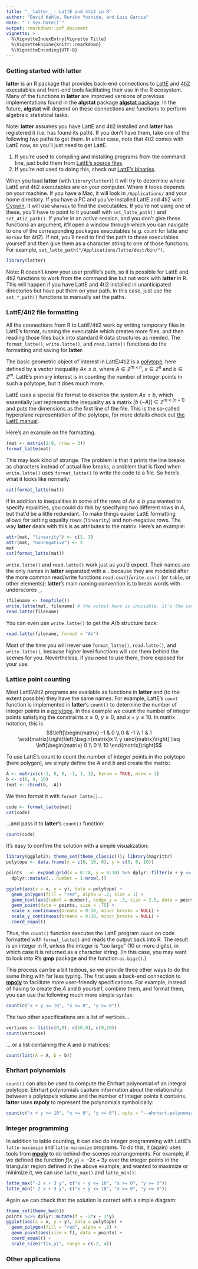```yaml
---
title: "__latter__: LattE and 4ti2 in R"
author: "David Kahle, Ruriko Yoshida, and Luis Garcia"
date: "`r Sys.Date()`"
output: rmarkdown::pdf_document
vignette: >
  %\VignetteIndexEntry{Vignette Title}
  %\VignetteEngine{knitr::rmarkdown}
  %\VignetteEncoding{UTF-8}
---
```


### Getting started with __latter__

__latter__ is an R package that provides back-end connections to [LattE](https://www.math.ucdavis.edu/~latte/) and [4ti2](http://www.4ti2.de/) executables and front-end tools facilitating their use in the R ecosystem. Many of the functions in __latter__ are improved versions of previous implementations found in the __algstat__ package [__algstat__ package](https://github.com/dkahle/algstat).  In the future, __algstat__ will depend on these connections and functions to perform algebraic statistical tasks.

Note: __latter__ assumes you have LattE and 4ti2 installed and __latter__ has registered it (i.e. has found its path).  If you don't have them, take one of the following two paths to get them.  In either case, note that 4ti2 comes with LattE now, so you'll just need to get LattE.

1. If you're used to compiling and installing programs from the command line, just build them from [LattE's source files](https://www.math.ucdavis.edu/~latte/software.php). 
2. If you're not used to doing this, check out [LattE's binaries](https://www.math.ucdavis.edu/~latte/software/packages/binary/).

When you load __latter__ (with `library(latter)`) it will try to determine where LattE and 4ti2 executables are on your computer.  Where it looks depends on your machine.  If you have a Mac, it will look in `/Applications/` and your home directory.  If you have a PC and you've installed LattE and 4ti2 with [Cygwin](https://www.cygwin.com), it will use `whereis` to find the executables.  If you're not using one of these, you'll have to point to it yourself with `set_latte_path()` and `set_4ti2_path()`.  If you're in an active session, and you don't give these functions an argument, it'll open a window through which you can navigate to one of the corresponding packages executables (e.g. `count` for latte and `markov` for 4ti2).  If not, you'll need to find the path to these executables yourself and then give them as a character string to one of those functions.  For example, `set_latte_path("/Applications/latte/dest/bin/")`.  

```r
library(latter)
```

Note: R doesn't know your user profile's path, so it is possible for LattE and 4ti2 functions to work from the command line but not work with __latter__ in R.  This will happen if you have LattE and 4ti2 installed in unanticipated directories but have put them on your path.  In this case, just use the `set_*_path()` functions to manually set the paths.


















### LattE/4ti2 file formatting

All the connections from R to LattE/4ti2 work by writing temporary files in LattE's format, running the executable which creates more files, and then reading those files back into standard R data structures as needed.  The `format_latte()`, `write.latte()`, and `read.latte()` functions do the formatting and saving for __latter__.

The basic geometric object of interest in LattE/4ti2 is a [polytope](http://en.wikipedia.org/wiki/Polytope), here defined by a vector inequality $Ax \leq b$, where $A \in \mathbb{Z}^{m\times n}$, $x \in \mathbb{Z}^{n}$ and $b \in \mathbb{Z}^{m}$.  LattE's primary interest is in counting the number of integer points in such a polytope, but it does much more.  

LattE uses a special file format to describe the system $Ax \leq b$, which essentially just represents the inequality as a matrix $[b \ (-A)] \in \mathbb{Z}^{m \times (n+1)}$ and puts the dimensions as the first line of the file.  This is the so-called hyperplane representation of the polytope, for more details check out [the LattE manual](https://www.math.ucdavis.edu/~latte/software/packages/latte_current/manual_v1.7.2.pdf).

Here's an example on the formatting.
```r
(mat <- matrix(1:9, nrow = 3))
format_latte(mat)
```
This may look kind of strange.  The problem is that it prints the line breaks as characters instead of actual line breaks, a problem that is fixed when `write.latte()` uses `format_latte()` to write the code to a file.  So here's what it looks like normally:
```r
cat(format_latte(mat))
```

If in addition to inequalities in some of the rows of $Ax \leq b$ you wanted to specify equalities, you could do this by specifying two different rows in $A$, but that'd be a little redundant.  To make things easier LattE formatting allows for setting equality rows (`linearity`) and non-negative rows.  The way __latter__ deals with this is as attributes to the matrix.  Here's an example:
```r
attr(mat, "linearity") <- c(1, 3)
attr(mat, "nonnegative") <- 2
mat
cat(format_latte(mat))
```


`write.latte()` and `read.latte()` work just as you'd expect.  Their names are the only names in __latter__ separated with a `.` because they are modeled after the more common read/write functions `read.csv()`/`write.csv()` (or `table`, or other elements); __latter__'s main naming convention is to break words with underscores `_`.
```r
(filename <- tempfile())
write.latte(mat, filename) # the output here is invisible, it's the same as format_latte()
read.latte(filename)
```

You can even use `write.latte()` to get the $A$/$b$ structure back:
```r
read.latte(filename, format = "Ab")
```

Most of the time you will never use `format_latte()`, `read.latte()`, and `write.latte()`, because higher level functions will use them behind the scenes for you.  Nevertheless, if you need to use them, there exposed for your use.
















### Lattice point counting

Most LattE/4ti2 programs are available as functions in __latter__ and (to the extent possible) they have the same names.  For example, LattE's `count` function is implemented in __latter__'s `count()` to determine the number of integer points in a [polytope](http://en.wikipedia.org/wiki/Polytope).  In this example we count the number of integer points satisfying the constraints $x \geq 0$, $y \geq 0$, and $x + y \leq 10$.  In matrix notation, this is
$$\left[\begin{matrix}
-1 &  0 \\
 0 & -1 \\
 1 &  1 
\end{matrix}\right]\left[\begin{matrix}x \\ y \end{matrix}\right] \leq
\left[\begin{matrix}
0 \\
0 \\
10
\end{matrix}\right]$$

To use LattE's count to count the number of integer points in the polytope (here polygon), we simply define the $A$ and $b$ and create the matrix:
```r
A <- matrix(c(-1, 0, 0, -1, 1, 1), byrow = TRUE, nrow = 3)
b <- c(0, 0, 10)
(mat <- cbind(b, -A))
```
We then format it with `format_latte()`... 
```r
code <- format_latte(mat)
cat(code)
```
...and pass it to __latter__'s `count()` function:
```r
count(code)
```

It's easy to confirm the solution with a simple visualization:  
```r
library(ggplot2); theme_set(theme_classic()); library(magrittr)
polytope <- data.frame(x = c(0, 10, 0), y = c(0, 0, 10))

points   <- expand.grid(x = 0:10, y = 0:10) %>% dplyr::filter(x + y <= 10) %>%
  dplyr::mutate(., number = 1:nrow(.))

ggplot(aes(x = x, y = y), data = polytope) +
  geom_polygon(fill = "red", alpha = .2, size = 1) + 
  geom_text(aes(label = number), nudge_y = .3, size = 2.5, data = points) +
  geom_point(data = points, size = .75) + 
  scale_x_continuous(breaks = 0:10, minor_breaks = NULL) +
  scale_y_continuous(breaks = 0:10, minor_breaks = NULL) +
  coord_equal()
```

Thus, the `count()` function executes the LattE program `count` on code formatted with `format_latte()` and reads the output back into R.  The result is an integer in R, unless the integer is "too large" (10 or more digits), in which case it is returned as a character string.  (In this case, you may want to look into R's __gmp__ package and the function `as.bigz()`.)

This process can be a bit tedious, so we provide three other ways to do the same thing with far less typing.  The first uses a back-end connection to [__mpoly__](http://github.com/dkahle/mpoly) to facilitate more user-friendly specifications.  For example, instead of having to create the $A$ and $b$ yourself, combine them, and format them, you can use the following much more simple syntax:

```r
count(c("x + y <= 10", "x >= 0", "y >= 0"))
```

The two other specifications are a list of vertices...
```r
vertices <- list(c(0,0), c(10,0), c(0,10))
count(vertices)
```
... or a list containing the $A$ and $b$ matrices:
```r
count(list(A = A, b = b))
```





### Ehrhart polynomials

`count()` can also be used to compute the Ehrhart polynomial of an integral polytope.  Ehrhart polynomials capture information about the relationship between a polytope's volume and the number of integer points it contains.  __latter__ uses __mpoly__ to represent the polynomials symbolically:

```r
count(c("x + y <= 10", "x >= 0", "y >= 0"), opts = "--ehrhart-polynomial")
```






### Integer programming

In addition to table counting, it can also do integer programming with LattE's `latte-maximize` and `latte-minimize` programs.  To do this, it (again) uses tools from [__mpoly__](http://github.com/dkahle/mpoly) to do behind-the-scenes rearrangements.  For example, if we defined the function $f(x, y) = -2x + 3y$ over the integer points in the triangular region defined in the above example, and wanted to maximize or minimize it, we can use `latte_max()` and `latte_min()`:

```r
latte_max("-2 x + 3 y", c("x + y <= 10", "x >= 0", "y >= 0"))
latte_min("-2 x + 3 y", c("x + y <= 10", "x >= 0", "y >= 0"))
```

Again we can check that the solution is correct with a simple diagram:
<!-- ```{r fig.align='center', echo=FALSE, dpi=150, fig.height=4, fig.width=4}  ``` -->
```r
theme_set(theme_bw(6))
points %<>% dplyr::mutate(f = -2*x + 3*y)
ggplot(aes(x = x, y = y), data = polytope) +
  geom_polygon(fill = "red", alpha = .2) + 
  geom_point(aes(size = f), data = points) + 
  coord_equal() +
  scale_size("f(x,y)", range = c(.2, 4))
```






### Other applications


